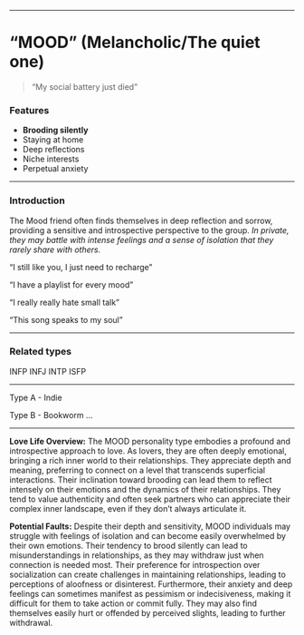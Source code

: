 ___

# “MOOD” (Melancholic/The quiet one)

> “My social battery just died”

### Features

- **Brooding silently**
- Staying at home
- Deep reflections
- Niche interests
- Perpetual anxiety

___

### Introduction

The Mood friend often finds themselves in deep reflection and sorrow, providing a sensitive and introspective perspective to the group. *In private, they may battle with intense feelings and a sense of isolation that they rarely share with others.*

“I still like you, I just need to recharge”

“I have a playlist for every mood”

“I really really hate small talk”

“This song speaks to my soul”

___
### Related types

INFP INFJ INTP ISFP

___

Type A - Indie

Type B - Bookworm
...

___

**Love Life Overview:**
The MOOD personality type embodies a profound and introspective approach to love. As lovers, they are often deeply emotional, bringing a rich inner world to their relationships. They appreciate depth and meaning, preferring to connect on a level that transcends superficial interactions. Their inclination toward brooding can lead them to reflect intensely on their emotions and the dynamics of their relationships. They tend to value authenticity and often seek partners who can appreciate their complex inner landscape, even if they don’t always articulate it.

**Potential Faults:**
Despite their depth and sensitivity, MOOD individuals may struggle with feelings of isolation and can become easily overwhelmed by their own emotions. Their tendency to brood silently can lead to misunderstandings in relationships, as they may withdraw just when connection is needed most. Their preference for introspection over socialization can create challenges in maintaining relationships, leading to perceptions of aloofness or disinterest. Furthermore, their anxiety and deep feelings can sometimes manifest as pessimism or indecisiveness, making it difficult for them to take action or commit fully. They may also find themselves easily hurt or offended by perceived slights, leading to further withdrawal.